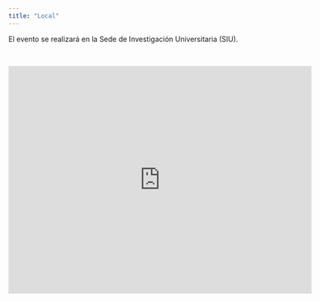 ```yaml
---
title: "Local"
---
```


El evento se realizará en la Sede de Investigación Universitaria (SIU).

<br/>

<iframe src="https://www.google.com/maps/embed?pb=!1m18!1m12!1m3!1d3966.0252752026972!2d-75.56993578526796!3d6.260400895468628!2m3!1f0!2f0!3f0!3m2!1i1024!2i768!4f13.1!3m3!1m2!1s0x8e4428e49a655861%3A0x30cd039e87f0f101!2sSIU+-+Sede+de+Investigaci%C3%B3n+Universitaria!5e0!3m2!1ses!2sco!4v1543423074906" width="600" height="450" frameborder="0" style="border:0" allowfullscreen></iframe>